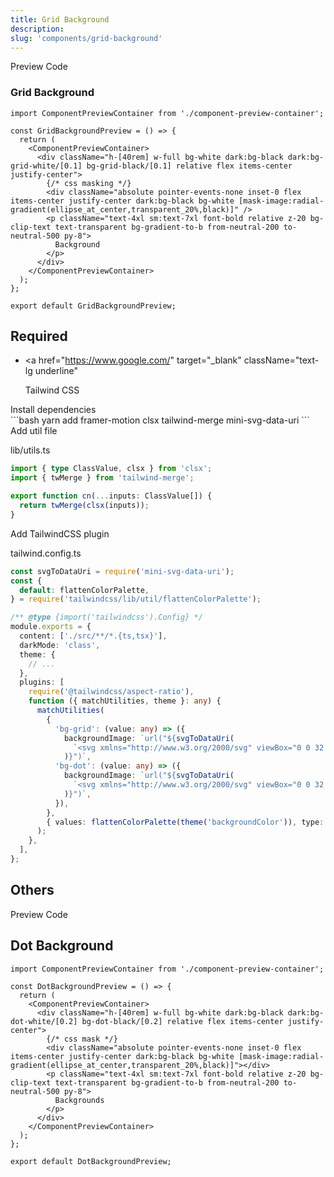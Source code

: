 ```yaml
---
title: Grid Background
description:
slug: 'components/grid-background'
---
```


<Tabs defaultValue="preview">
  <TabsList >
    <TabsTrigger value="preview">
      Preview
    </TabsTrigger>
    <TabsTrigger value="code">
      Code
    </TabsTrigger>
  </TabsList>

### Grid Background

<TabsContent value="preview">
  <GridBackgroundPreview />
</TabsContent>

  <TabsContent value="code">

```diff-tsx
import ComponentPreviewContainer from './component-preview-container';

const GridBackgroundPreview = () => {
  return (
    <ComponentPreviewContainer>
      <div className="h-[40rem] w-full bg-white dark:bg-black dark:bg-grid-white/[0.1] bg-grid-black/[0.1] relative flex items-center justify-center">
        {/* css masking */}
        <div className="absolute pointer-events-none inset-0 flex items-center justify-center dark:bg-black bg-white [mask-image:radial-gradient(ellipse_at_center,transparent_20%,black)]" />
        <p className="text-4xl sm:text-7xl font-bold relative z-20 bg-clip-text text-transparent bg-gradient-to-b from-neutral-200 to-neutral-500 py-8">
          Background
        </p>
      </div>
    </ComponentPreviewContainer>
  );
};

export default GridBackgroundPreview;
```

</TabsContent>
</Tabs>

## Required

- <a
    href="https://www.google.com/"
    target="_blank"
    className="text-lg underline"
  >
    Tailwind CSS
  </a>

<Steps>
  <Step>
    Install dependencies
    <br/>
  ```bash
  yarn add framer-motion clsx tailwind-merge mini-svg-data-uri
  ```
  </Step>
  
  <Step>
    Add util file
    <br/>

lib/utils.ts

```ts
import { type ClassValue, clsx } from 'clsx';
import { twMerge } from 'tailwind-merge';

export function cn(...inputs: ClassValue[]) {
  return twMerge(clsx(inputs));
}
```

</Step>

<Step>
Add TailwindCSS plugin
<br/>

tailwind.config.ts

```ts {1-4, 14-29} showLineNumbers
const svgToDataUri = require('mini-svg-data-uri');
const {
  default: flattenColorPalette,
} = require('tailwindcss/lib/util/flattenColorPalette');

/** @type {import('tailwindcss').Config} */
module.exports = {
  content: ['./src/**/*.{ts,tsx}'],
  darkMode: 'class',
  theme: {
    // ...
  },
  plugins: [
    require('@tailwindcss/aspect-ratio'),
    function ({ matchUtilities, theme }: any) {
      matchUtilities(
        {
          'bg-grid': (value: any) => ({
            backgroundImage: `url("${svgToDataUri(
              `<svg xmlns="http://www.w3.org/2000/svg" viewBox="0 0 32 32" width="32" height="32" fill="none" stroke="${value}"><path d="M0 .5H31.5V32"/></svg>`
            )}")`,
          'bg-dot': (value: any) => ({
            backgroundImage: `url("${svgToDataUri(
              `<svg xmlns="http://www.w3.org/2000/svg" viewBox="0 0 32 32" width="16" height="16" fill="none"><circle fill="${value}" id="pattern-circle" cx="10" cy="10" r="1.6257413380501518"></circle></svg>`
            )}")`,
          }),
        },
        { values: flattenColorPalette(theme('backgroundColor')), type: 'color' }
      );
    },
  ],
};
```

  </Step>
</Steps>

## Others

<Tabs defaultValue="preview">
  <TabsList >
    <TabsTrigger value="preview">
      Preview
    </TabsTrigger>
    <TabsTrigger value="code">
      Code
    </TabsTrigger>
  </TabsList>

## Dot Background

<TabsContent value="preview">
  <DotBackgroundPreview />
</TabsContent>

  <TabsContent value="code">

```diff-tsx
import ComponentPreviewContainer from './component-preview-container';

const DotBackgroundPreview = () => {
  return (
    <ComponentPreviewContainer>
      <div className="h-[40rem] w-full bg-white dark:bg-black dark:bg-dot-white/[0.2] bg-dot-black/[0.2] relative flex items-center justify-center">
        {/* css mask */}
        <div className="absolute pointer-events-none inset-0 flex items-center justify-center dark:bg-black bg-white [mask-image:radial-gradient(ellipse_at_center,transparent_20%,black)]"></div>
        <p className="text-4xl sm:text-7xl font-bold relative z-20 bg-clip-text text-transparent bg-gradient-to-b from-neutral-200 to-neutral-500 py-8">
          Backgrounds
        </p>
      </div>
    </ComponentPreviewContainer>
  );
};

export default DotBackgroundPreview;
```

  </TabsContent>
</Tabs>
